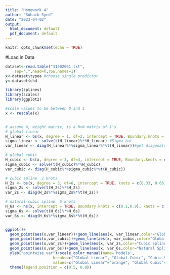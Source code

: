 ---
title: "Homework 4"
author: "Sohaib Syed"
date: "2023-04-02"
output:
  html_document: default
  pdf_document: default
---

```{r setup, include=FALSE}
knitr::opts_chunk$set(echo = TRUE)
```

#Load in Data

```{r}
dataset<-read.table("11502661.txt",
	sep=",",head=T,row.names=1)
x<-dataset$typea #choose single predictor
y<-dataset$chd 
```

```{r}
library(splines)
library(scales)
library(ggplot2)

#scale values to be between 0 and 1
x <- rescale(x)


# assume W, weight matrix, is a NxN matrix of 1's
# global linear
H_linear <- bs(x, degree = 1, df=2, intercept = TRUE, Boundary.knots = c(0,1)) # used 2 df because that is what textbook figure description used 
sigma_linear <- solve(t(H_linear)%*%H_linear) #Sigma hat
var_linear <- diag(H_linear%*%sigma_linear%*%t(H_linear))#get diagonals 

# global cubic 
H_cubic <- bs(x, degree = 3, df=4, intercept = TRUE, Boundary.knots = c(0,1)) # used 4 df because that is what textbook figure description used
sigma_cubic <- solve(t(H_cubic)%*%H_cubic)
var_cubic <- diag(H_cubic%*%sigma_cubic%*%t(H_cubic))

# cubic spline  2 knots 
H_2s <- bs(x, degree = 3, df=6, intercept = TRUE, knots = c(0.33, 0.66)) # used 6 df because that is what textbook figure description used
sigma_2s <- solve(t(H_2s)%*%H_2s)
var_2s <- diag(H_2s%*%sigma_2s%*%t(H_2s))

# natural cubic spline  6 knots 
H_6s <- ns(x, intercept = TRUE, Boundary.knots = c(0.1,0.9), knots = c(.26,.42,.58,.74)) #number of knots are the df
sigma_6s <- solve(t(H_6s)%*%H_6s)
var_6s <- diag(H_6s%*%sigma_6s%*%t(H_6s))


ggplot()+
  geom_point(aes(x,var_linear))+geom_line(aes(x, var_linear,color="Global Linear"))+
  geom_point(aes(x,var_cubic))+geom_line(aes(x, var_cubic,color="Global Cubic"))+
  geom_point(aes(x,var_2s))+geom_line(aes(x, var_2s,color="Cubic Spline-2 Knots"))+
  geom_point(aes(x,var_6s))+geom_line(aes(x, var_6s,color="Natural Spline-6 Knots"))+
  ylab("pointwise var")+scale_color_manual(name='Models',
                     breaks=c("Global Linear", "Global Cubic", "Cubic Spline-2 Knots", "Natural Spline-6 Knots"),
                     values=c("Global Linear"="orange", "Global Cubic"="red", "Cubic Spline-2 Knots"="green","Natural Spline-6 Knots"="blue"))+
  theme(legend.position = c(0.5, 0.8))


```
